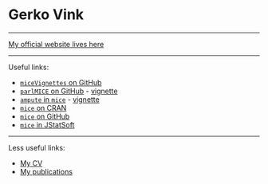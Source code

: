 # Gerko Vink

---

[My official website lives here](https://www.gerkovink.com)

---

Useful links:

- [`miceVignettes` on GitHub](https://gerkovink.github.io/miceVignettes/)
- [`parlMICE` on GitHub](https://github.com/gerkovink/parlMICE) - [vignette](https://gerkovink.github.io/parlMICE/Vignette_parlMICE.html)
- [`ampute` in `mice`](https://github.com/stefvanbuuren/mice/blob/ampute/R/Ampute.R) - [vignette]( https://github.com/RianneSchouten/Amputation_with_Ampute/blob/master/Vignette/ampute.html)
- [`mice` on CRAN](https://cran.r-project.org/web/packages/mice/index.html)
- [`mice` on GitHub](https://github.com/stefvanbuuren/mice)
- [`mice` in JStatSoft](https://www.jstatsoft.org/article/view/v045i03)

---

Less useful links:

- [My CV](https://www.gerkovink.com/Vink.pdf)
- [My publications](https://www.gerkovink.com/publications/)


